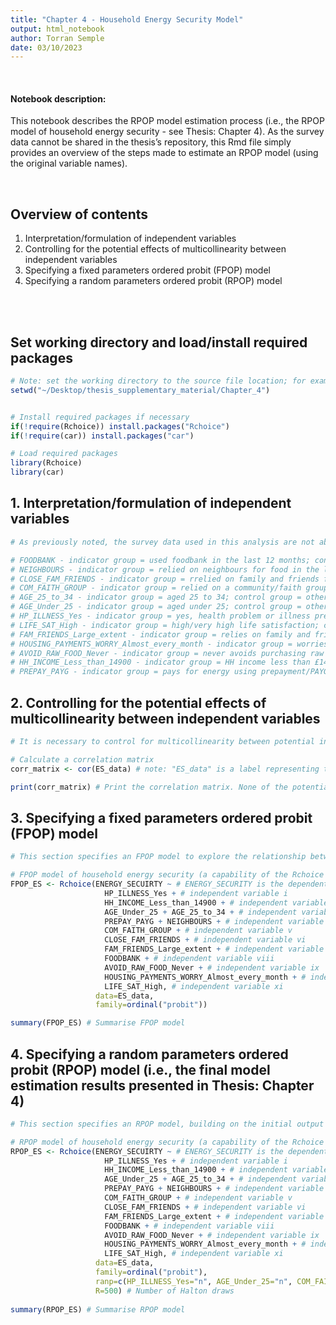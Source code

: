 ```yaml
---
title: "Chapter 4 - Household Energy Security Model"
output: html_notebook
author: Torran Semple
date: 03/10/2023
---
```


<br>

#### Notebook description:

This notebook describes the RPOP model estimation process (i.e., the RPOP model of household energy security - see Thesis: Chapter 4). As the survey data cannot be shared in the thesis's repository, this Rmd file simply provides an overview of the steps made to estimate an RPOP model (using the original variable names).

<br>

## Overview of contents

1.  Interpretation/formulation of independent variables <br>
2.  Controlling for the potential effects of multicollinearity between independent variables <br>
3.  Specifying a fixed parameters ordered probit (FPOP) model <br>
4.  Specifying a random parameters ordered probit (RPOP) model

<br> <br>


## Set working directory and load/install required packages
```r

# Note: set the working directory to the source file location; for example:
setwd("~/Desktop/thesis_supplementary_material/Chapter_4")


# Install required packages if necessary
if(!require(Rchoice)) install.packages("Rchoice")
if(!require(car)) install.packages("car")

# Load required packages
library(Rchoice)
library(car) 


```


## 1. Interpretation/formulation of independent variables
```r

# As previously noted, the survey data used in this analysis are not able to be shared in this repository. As such, the notes in this chunk define the variables that were in the survey data, for additional context. 

# FOODBANK - indicator group = used foodbank in the last 12 months; control = otherwise (i.e., not used foodbank in the last 12 months)
# NEIGHBOURS - indicator group = relied on neighbours for food in the last year; control group = otherwise
# CLOSE_FAM_FRIENDS - indicator group = rrelied on family and friends for food in the last year; control group = otherwise
# COM_FAITH_GROUP - indicator group = relied on a community/faith group for food in the last year; control group = otherwise
# AGE_25_to_34 - indicator group = aged 25 to 34; control group = other ages
# AGE_Under_25 - indicator group = aged under 25; control group = other ages
# HP_ILLNESS_Yes - indicator group = yes, health problem or illness present; control group = no, health problem or illness not present
# LIFE_SAT_High - indicator group = high/very high life satisfaction; control group = otherwise
# FAM_FRIENDS_Large_extent - indicator group = relies on family and friends to a large extent for general help; control group = otherwise
# HOUSING_PAYMENTS_WORRY_Almost_every_month - indicator group = worries about housing payments almost every month; control group = otherwise
# AVOID_RAW_FOOD_Never - indicator group = never avoids purchasing raw food; control group = otherwise
# HH_INCOME_Less_than_14900 - indicator group = HH income less than £14,900 per year; control group = otherwise
# PREPAY_PAYG - indicator group = pays for energy using prepayment/PAYG meter; control group = otherwise

```


## 2. Controlling for the potential effects of multicollinearity between independent variables
```r

# It is necessary to control for multicollinearity between potential independent variables. As such, this chunk calculated a correlation matrix for all available independent variables. Independent variables with correlation coefficients greater than 0.3 (or less than -0.3) could not be included in the same model. 

# Calculate a correlation matrix
corr_matrix <- cor(ES_data) # note: "ES_data" is a label representing the survey data

print(corr_matrix) # Print the correlation matrix. None of the potential independent variables had pairwise correlation coefficients <-0.3 or >0.3. 

```


## 3. Specifying a fixed parameters ordered probit (FPOP) model
```r

# This section specifies an FPOP model to explore the relationship between a range of independent variables and household energy security (i.e., the dependent variable)

# FPOP model of household energy security (a capability of the Rchoice package)
FPOP_ES <- Rchoice(ENERGY_SECUIRTY ~ # ENERGY_SECURITY is the dependent variable; every characteristic following tilde (~) is an independent variable
                     HP_ILLNESS_Yes + # independent variable i
                     HH_INCOME_Less_than_14900 + # independent variable ii
                     AGE_Under_25 + AGE_25_to_34 + # independent variable iii
                     PREPAY_PAYG + NEIGHBOURS + # independent variable iv
                     COM_FAITH_GROUP + # independent variable v
                     CLOSE_FAM_FRIENDS + # independent variable vi
                     FAM_FRIENDS_Large_extent + # independent variable vii
                     FOODBANK + # independent variable viii
                     AVOID_RAW_FOOD_Never + # independent variable ix
                     HOUSING_PAYMENTS_WORRY_Almost_every_month + # independent variable x
                     LIFE_SAT_High, # independent variable xi
                   data=ES_data, 
                   family=ordinal("probit"))

summary(FPOP_ES) # Summarise FPOP model

```


## 4. Specifying a random parameters ordered probit (RPOP) model (i.e., the final model estimation results presented in Thesis: Chapter 4)
```r

# This section specifies an RPOP model, building on the initial output of the relatively less sophisticated FPOP model. The RPOP model was estimated due to its improved ability to account for unobserved heterogeneity in survey data, via the specification of random parameters variables. 

# RPOP model of household energy security (a capability of the Rchoice package)
RPOP_ES <- Rchoice(ENERGY_SECUIRTY ~ # ENERGY_SECURITY is the dependent variable; every characteristic following tilde (~) is an independent variable
                     HP_ILLNESS_Yes + # independent variable i
                     HH_INCOME_Less_than_14900 + # independent variable ii
                     AGE_Under_25 + AGE_25_to_34 + # independent variable iii
                     PREPAY_PAYG + NEIGHBOURS + # independent variable iv
                     COM_FAITH_GROUP + # independent variable v
                     CLOSE_FAM_FRIENDS + # independent variable vi
                     FAM_FRIENDS_Large_extent + # independent variable vii
                     FOODBANK + # independent variable viii
                     AVOID_RAW_FOOD_Never + # independent variable ix
                     HOUSING_PAYMENTS_WORRY_Almost_every_month + # independent variable x
                     LIFE_SAT_High, # independent variable xi
                   data=ES_data, 
                   family=ordinal("probit"), 
                   ranp=c(HP_ILLNESS_Yes="n", AGE_Under_25="n", COM_FAITH_GROUP="n"), # This line specifies the indpendent variables that produced statistically significant random parameters
                   R=500) # Number of Halton draws
    
summary(RPOP_ES) # Summarise RPOP model


```

